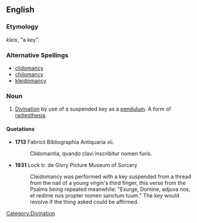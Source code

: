 ==English==

===Etymology===
{{AGr.}} ''kleis'', "a key".

===Alternative Spellings===
*[[clidomancy]]
*[[chilomancy]]
*[[kleidomancy]]

===Noun===
{{en-noun|-}}

# [[divination|Divination]] by use of a suspended key as a [[pendulum]]. A form of [[radiesthesia]].

====Quotations====
*'''1713''' Fabricii Bibliographia Antiquaria xii.
*:Clidomantia, qvando clavi inscribitur nomen furis.
*'''1931''' Lock tr. de Givry Picture Museum of Sorcery
*:Cleidomancy was performed with a key suspended from a thread from the nail of a young virgin's third finger, this verse from the Psalms being repeated meanwhile: "Exurge, Domine, adjuva nos, et redime nos propter nomen sanctum tuum." The key would revolve if the thing asked could be affirmed.

[[Category:Divination]]